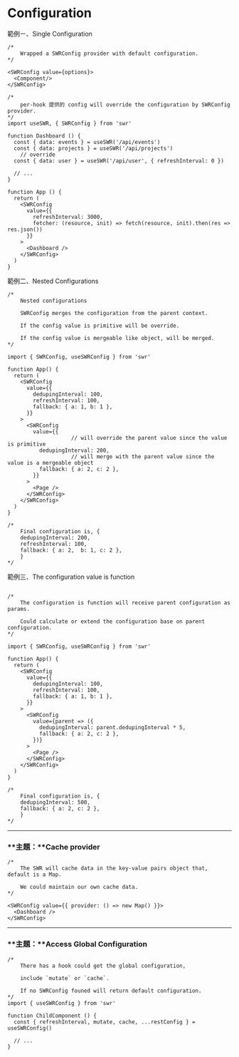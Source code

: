 # Configuration

範例ㄧ、Single Configuration

```tsx
/*
	Wrapped a SWRConfig provider with default configuration.
*/

<SWRConfig value={options}>
  <Component/>
</SWRConfig>

/*
	per-hook 提供的 config will override the configuration by SWRConfig provider.
*/
import useSWR, { SWRConfig } from 'swr'
 
function Dashboard () {
  const { data: events } = useSWR('/api/events')
  const { data: projects } = useSWR('/api/projects')
	// override 
  const { data: user } = useSWR('/api/user', { refreshInterval: 0 })
 
  // ...
}
 
function App () {
  return (
    <SWRConfig 
      value={{
        refreshInterval: 3000,
        fetcher: (resource, init) => fetch(resource, init).then(res => res.json())
      }}
    >
      <Dashboard />
    </SWRConfig>
  )
}
```

範例二、Nested Configurations

```tsx
/*
	Nested configurations
	
	SWRConfig merges the configuration from the parent context.

	If the config value is primitive will be override.

	If the config value is mergeable like object, will be merged.
*/

import { SWRConfig, useSWRConfig } from 'swr'
 
function App() {
  return (
    <SWRConfig
      value={{
        dedupingInterval: 100,
        refreshInterval: 100,
        fallback: { a: 1, b: 1 },
      }}
    >
      <SWRConfig
        value={{
					// will override the parent value since the value is primitive
          dedupingInterval: 200, 
					// will merge with the parent value since the value is a mergeable object
          fallback: { a: 2, c: 2 },
        }}
      >
        <Page />
      </SWRConfig>
    </SWRConfig>
  )
}

/*
	Final configuration is, {
    dedupingInterval: 200,
    refreshInterval: 100,
    fallback: { a: 2,  b: 1, c: 2 },
	}
*/
```

範例三、The configuration value is function

```tsx

/*
	The configuration is function will receive parent configuration as params.

	Could calculate or extend the configuration base on parent configuration.
*/

import { SWRConfig, useSWRConfig } from 'swr'
 
function App() {
  return (
    <SWRConfig
      value={{
        dedupingInterval: 100,
        refreshInterval: 100,
        fallback: { a: 1, b: 1 },
      }}
    >
      <SWRConfig
        value={parent => ({
          dedupingInterval: parent.dedupingInterval * 5,
          fallback: { a: 2, c: 2 },
        })}
      >
        <Page />
      </SWRConfig>
    </SWRConfig>
  )
}
 
/*
	Final configuration is, {
    dedupingInterval: 500,
    fallback: { a: 2, c: 2 },
	}
*/
```

---

### **主題：**Cache provider

```tsx
/*
	The SWR will cache data in the key-value pairs object that, default is a Map.
	
	We could maintain our own cache data.
*/

<SWRConfig value={{ provider: () => new Map() }}>
  <Dashboard />
</SWRConfig>
```

---

### **主題：**Access ****Global**** Configuration

```tsx
/*
	There has a hook could get the global configuration,

	include `mutate` or `cache`.

	If no SWRConfig founed will return default configuration.
*/
import { useSWRConfig } from 'swr'
 
function ChildComponent () {
  const { refreshInterval, mutate, cache, ...restConfig } = useSWRConfig()
 
  // ...
}
```